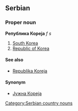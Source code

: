 ==Serbian==
===Proper noun===
'''Република Кореја''' ''f s''
#[[South Korea]]
#[[Republic of Korea]]
====See also====
*[[Republika Koreja]]
====Synonym====
*[[Јужна Кореја]]
[[Category:Serbian country nouns]]